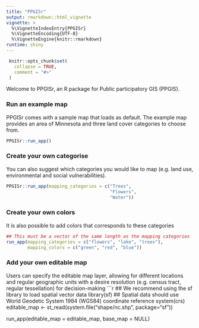 ```yaml
---
title: "PPGISr"
output: rmarkdown::html_vignette
vignette: >
  %\VignetteIndexEntry{PPGISr}
  %\VignetteEncoding{UTF-8}
  %\VignetteEngine{knitr::rmarkdown}
runtime: shiny
---
```


```r
 knitr::opts_chunk$set(
   collapse = TRUE,
   comment = "#>"
 )
```

Welcome to PPGISr, an R package for Public participatory GIS (PPGIS).

### Run an example map
PPGISr comes with a sample map that loads as default. The example map provides an area of Minnesota and three land cover categories to choose from. 

```r
PPGISr::run_app()
```

### Create your own categorise 
You can also suggest which categories you would like to map (e.g. land use, environmental and social vulnerabilities).

```r
PPGISr::run_app(mapping_categories = c("Trees", 
                                       "Flowers",
                                       "Water"))
```

### Create your own colors
It is also possible to add colors that corresponds to these categories

```r
## This must be a vector of the same length as the mapping categories
run_app(mapping_categories = c("flowers", "lake", "trees"),
        mapping_colors = c("green", "red", "blue"))
```

### Add your own editable map
Users can specify the editable map layer, allowing for different locations and regular geographic units with a desire resolution (e.g. census tract, regular tessellation) for decision-making
```r
## We recommend using the sf library to load spatial vector data
library(sf)
## Spatial data should use World Geodetic System 1984 (WGS84) coordinate reference system(crs)
editable_map <- st_read(system.file("shape/nc.shp", package="sf"))

run_app(editable_map = editable_map, base_map = NULL)
